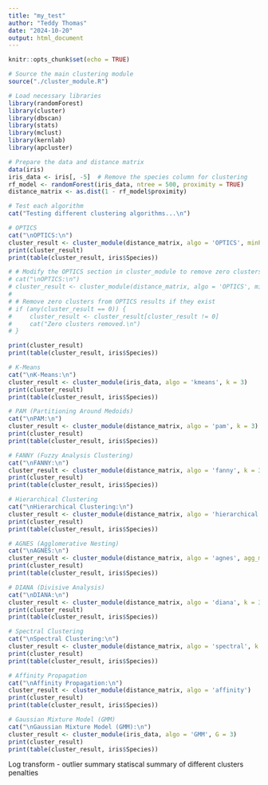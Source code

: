 ```yaml
---
title: "my_test"
author: "Teddy Thomas"
date: "2024-10-20"
output: html_document
---
```


```r
knitr::opts_chunk$set(echo = TRUE)
```

```r
# Source the main clustering module
source("./cluster_module.R")

# Load necessary libraries
library(randomForest)
library(cluster)
library(dbscan)
library(stats)
library(mclust)
library(kernlab)
library(apcluster)

# Prepare the data and distance matrix
data(iris)
iris_data <- iris[, -5]  # Remove the species column for clustering
rf_model <- randomForest(iris_data, ntree = 500, proximity = TRUE)
distance_matrix <- as.dist(1 - rf_model$proximity)

# Test each algorithm
cat("Testing different clustering algorithms...\n")

# OPTICS
cat("\nOPTICS:\n")
cluster_result <- cluster_module(distance_matrix, algo = 'OPTICS', minPts = 5, xi = 0.05)
print(cluster_result)
print(table(cluster_result, iris$Species))

# # Modify the OPTICS section in cluster_module to remove zero clusters
# cat("\nOPTICS:\n")
# cluster_result <- cluster_module(distance_matrix, algo = 'OPTICS', minPts = 5, xi = 0.05)
# 
# # Remove zero clusters from OPTICS results if they exist
# if (any(cluster_result == 0)) {
#     cluster_result <- cluster_result[cluster_result != 0]
#     cat("Zero clusters removed.\n")
# }

print(cluster_result)
print(table(cluster_result, iris$Species))

# K-Means
cat("\nK-Means:\n")
cluster_result <- cluster_module(iris_data, algo = 'kmeans', k = 3)
print(cluster_result)
print(table(cluster_result, iris$Species))

# PAM (Partitioning Around Medoids)
cat("\nPAM:\n")
cluster_result <- cluster_module(distance_matrix, algo = 'pam', k = 3)
print(cluster_result)
print(table(cluster_result, iris$Species))

# FANNY (Fuzzy Analysis Clustering)
cat("\nFANNY:\n")
cluster_result <- cluster_module(distance_matrix, algo = 'fanny', k = 3)
print(cluster_result)
print(table(cluster_result, iris$Species))

# Hierarchical Clustering
cat("\nHierarchical Clustering:\n")
cluster_result <- cluster_module(distance_matrix, algo = 'hierarchical', agg_method = 'average', k = 3)
print(cluster_result)
print(table(cluster_result, iris$Species))

# AGNES (Agglomerative Nesting)
cat("\nAGNES:\n")
cluster_result <- cluster_module(distance_matrix, algo = 'agnes', agg_method = 'average', k = 3)
print(cluster_result)
print(table(cluster_result, iris$Species))

# DIANA (Divisive Analysis)
cat("\nDIANA:\n")
cluster_result <- cluster_module(distance_matrix, algo = 'diana', k = 3)
print(cluster_result)
print(table(cluster_result, iris$Species))

# Spectral Clustering
cat("\nSpectral Clustering:\n")
cluster_result <- cluster_module(distance_matrix, algo = 'spectral', k = 3)
print(cluster_result)
print(table(cluster_result, iris$Species))

# Affinity Propagation
cat("\nAffinity Propagation:\n")
cluster_result <- cluster_module(distance_matrix, algo = 'affinity')
print(cluster_result)
print(table(cluster_result, iris$Species))

# Gaussian Mixture Model (GMM)
cat("\nGaussian Mixture Model (GMM):\n")
cluster_result <- cluster_module(iris_data, algo = 'GMM', G = 3)
print(cluster_result)
print(table(cluster_result, iris$Species))

```



Log transform - outlier
summary statiscal summary of different clusters
penalties 

















